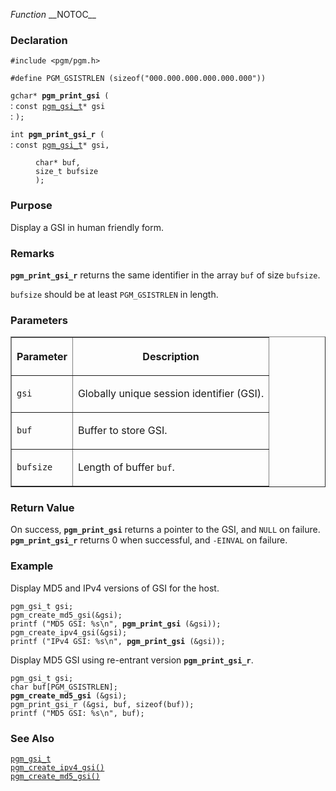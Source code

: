 ﻿''Function''
__NOTOC__
=== Declaration ===
<tt>#include <pgm/pgm.h></tt>

<tt>#define PGM_GSISTRLEN		(sizeof("000.000.000.000.000.000"))</tt>

<tt>gchar* '''pgm_print_gsi''' (</tt><br>
: <tt>const [[OpenPGM C Reference/pgm_gsi_t|pgm_gsi_t]]*     gsi</tt><br>
: <tt>);</tt>

<tt>int '''pgm_print_gsi_r''' (</tt><br>
: <tt>const [[OpenPGM C Reference/pgm_gsi_t|pgm_gsi_t]]*     gsi,</tt>
: <tt>char* buf,</tt>
: <tt>size_t bufsize</tt><br>
: <tt>);</tt>

=== Purpose ===
Display a GSI in human friendly form.

=== Remarks ===
<tt>'''pgm_print_gsi_r'''</tt> returns the same identifier in the array <tt>buf</tt> of size <tt>bufsize</tt>.

<tt>bufsize</tt> should be at least <tt>PGM_GSISTRLEN</tt> in length.


=== Parameters ===

<table border="1" cellpadding="5" cellspacing="0">
<tr>
<th>Parameter</th>
<th>Description</th>
</tr>
<tr>
<td><tt>gsi</tt></td>
<td>Globally unique session identifier (GSI).</td>
</tr><tr>
<td><tt>buf</tt></td>
<td>Buffer to store GSI.</td>
</tr><tr>
<td><tt>bufsize</tt></td>
<td>Length of buffer <tt>buf</tt>.</td>
</tr>
</table>


=== Return Value ===
On success, <tt>'''pgm_print_gsi'''</tt> returns a pointer to the GSI, and <tt>NULL</tt> on failure.  <tt>'''pgm_print_gsi_r'''</tt> returns 0 when successful, and <tt>-EINVAL</tt> on failure.

=== Example ===
Display MD5 and IPv4 versions of GSI for the host.

 pgm_gsi_t gsi;
 pgm_create_md5_gsi(&gsi);
 printf ("MD5 GSI: %s\n", '''pgm_print_gsi''' (&gsi));
 pgm_create_ipv4_gsi(&gsi);
 printf ("IPv4 GSI: %s\n", '''pgm_print_gsi''' (&gsi));

Display MD5 GSI using re-entrant version <tt>'''pgm_print_gsi_r'''</tt>.

 pgm_gsi_t gsi;
 char buf[PGM_GSISTRLEN];
 '''pgm_create_md5_gsi''' (&gsi);
 pgm_print_gsi_r (&gsi, buf, sizeof(buf));
 printf ("MD5 GSI: %s\n", buf);


=== See Also ===
<tt>[[OpenPGM C Reference/pgm_gsi_t|pgm_gsi_t]]</tt><br>
<tt>[[OpenPGM C Reference/pgm_create_ipv4_gsi()|pgm_create_ipv4_gsi()]]</tt><br>
<tt>[[OpenPGM C Reference/pgm_create_md5_gsi()|pgm_create_md5_gsi()]]</tt>

